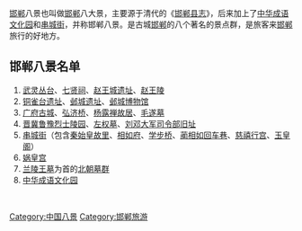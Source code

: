 {{unreferenced|time=2017-04-23T10:54:31+00:00}}
[[邯郸|邯郸]]八景也叫做[[邯郸|邯郸]]八大景，主要源于清代的《[[邯郸县志|邯郸县志]]》，后来加上了[[中华成语文化园|中华成语文化园]]和[[串城街|串城街]]，并称邯郸八景。是古城[[邯郸|邯郸]]的八个著名的景点群，是旅客来[[邯郸|邯郸]]旅行的好地方。

== 邯郸八景名单 ==

# [[武灵丛台|武灵丛台]]、[[七贤祠|七贤祠]]、[[赵王城遗址|赵王城遗址]]、[[赵王陵|赵王陵]]
# [[铜雀台遗址|铜雀台遗址]]、[[邺城遗址|邺城遗址]]、[[邺城博物馆|邺城博物馆]] 
# [[广府古城|广府古城]]、[[弘济桥|弘济桥]]、[[杨露禅故居|杨露禅故居]]、[[毛遂墓|毛遂墓]]<br />
# [[晋冀鲁豫烈士陵园|晋冀鲁豫烈士陵园]]、[[左权墓|左权墓]]、[[刘邓大军司令部旧址|刘邓大军司令部旧址]]<br />
# [[串城街|串城街]]（包含[[秦始皇故里|秦始皇故里]]、[[相如府|相如府]]、[[学步桥|学步桥]]、[[蔺相如回车巷|蔺相如回车巷]]、[[慈禧行宫|慈禧行宫]]、[[玉皇阁|玉皇阁]]）<br />
# [[娲皇宫|娲皇宫]]  
# [[兰陵王墓|兰陵王墓]]为首的[[北朝墓群|北朝墓群]] 
# [[中华成语文化园|中华成语文化园]] 
    
[[Category:中国八景|Category:中国八景]]
[[Category:邯郸旅游|Category:邯郸旅游]]